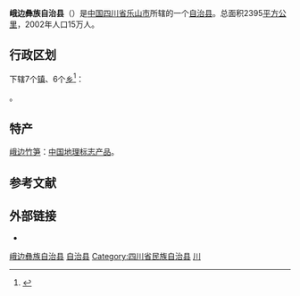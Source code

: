 {{Infobox China County
|Belong = [[四川省|四川省]][[乐山市|乐山市]]
}}
'''峨边彝族自治县'''（{{lang-ii|ꊉꀜꆈꌠꊨꏦꏱꅉꑤ wop bie nuo su zyt jie jux dde xiep}}）是[[中国|中国]][[四川省|四川省]][[乐山市|乐山市]]所辖的一个[[自治县|自治县]]。总面积2395[[平方公里|平方公里]]，2002年人口15万人。

== 行政区划 ==
{{PAGENAMEBASE}}下辖7个[[行政建制镇|镇]]、6个[[乡_(中华人民共和国)|乡]]<ref>{{PRC admin/ref sgc|51/11/32}}</ref>：

{{PRC admin/children|51/11/32}}。

==特产==
[[峨边竹笋|峨边竹笋]]：[[中国地理标志产品|中国地理标志产品]]。

== 参考文献 ==
{{reflist}}

== 外部链接 ==
* {{Official website|http://www.eb.gov.cn/|name=峨边彝族自治县人民政府}}

{{峨边彝族自治县行政区划}}
{{乐山市行政区划}}
{{四川行政区划}}
{{中华人民共和国民族自治地方/彝族}}

[[Category:峨边彝族自治县|]]
[[Category:乐山区县市|自治县]]
[[Category:四川省民族自治县|Category:四川省民族自治县]]
[[Category:中国彝族自治县|川]]